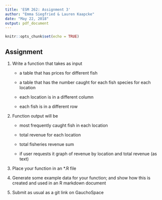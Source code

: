 ---
title: 'ESM 262: Assignment 3'
author: "Emma Siegfried & Lauren Kaapcke"
date: "May 22, 2018"
output: pdf_document
---

```{r setup, include=FALSE}
knitr::opts_chunk$set(echo = TRUE)
```

## Assignment

1) Write a function that takes as input

    * a table that has prices for different fish
 
    * a table that has the number caught for each fish species for each location
 
    * each location is in a different column
 
    * each fish is in a different row 
 

2) Function output will be

    * most frequently caught fish in each location
 
    * total revenue for each location
 
    * total fisheries revenue sum
 
    * if user requests it graph of revenue by location and total revenue (as text)
 
 
3) Place your function in an *.R file
 
 
4) Generate some example data for your function; and show how this is created and used in an R markdown document
 
 
5) Submit as usual as a git link on GauchoSpace
 

